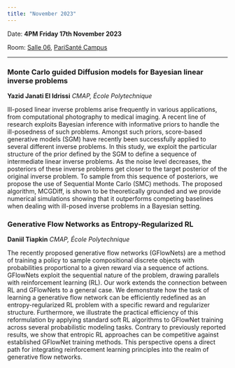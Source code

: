 ```yaml
---
title: "November 2023"
---
```


Date: **4PM Friday 17th November 2023**

Room: [Salle 06](../psc_rooms.qmd), [PariSanté Campus](https://maps.app.goo.gl/cpFoxoZgbT6HCV6x9)

------------------------------------------------------------------------

### **Monte Carlo guided Diffusion models for Bayesian linear inverse problems**

**Yazid Janati El Idrissi** *CMAP, École Polytechnique*

Ill-posed linear inverse problems arise frequently in various applications, from computational photography to medical imaging. A recent line of research exploits Bayesian inference with informative priors to handle the ill-posedness of such problems. Amongst such priors, score-based generative models (SGM) have recently been successfully applied to several different inverse problems. In this study, we exploit the particular structure of the prior defined by the SGM to define a sequence of intermediate linear inverse problems. As the noise level decreases, the posteriors of these inverse problems get closer to the target posterior of the original inverse problem. To sample from this sequence of posteriors, we propose the use of Sequential Monte Carlo (SMC) methods. The proposed algorithm, MCGDiff, is shown to be theoretically grounded and we provide numerical simulations showing that it outperforms competing baselines when dealing with ill-posed inverse problems in a Bayesian setting.

### **Generative Flow Networks as Entropy-Regularized RL**

**Daniil Tiapkin** *CMAP, École Polytechnique*

The recently proposed generative flow networks (GFlowNets) are a method of training a policy to sample compositional discrete objects with probabilities proportional to a given reward via a sequence of actions. GFlowNets exploit the sequential nature of the problem, drawing parallels with reinforcement learning (RL). Our work extends the connection between RL and GFlowNets to a general case. We demonstrate how the task of learning a generative flow network can be efficiently redefined as an entropy-regularized RL problem with a specific reward and regularizer structure. Furthermore, we illustrate the practical efficiency of this reformulation by applying standard soft RL algorithms to GFlowNet training across several probabilistic modeling tasks. Contrary to previously reported results, we show that entropic RL approaches can be competitive against established GFlowNet training methods. This perspective opens a direct path for integrating reinforcement learning principles into the realm of generative flow networks.
